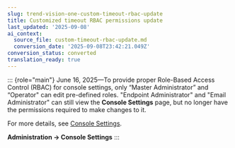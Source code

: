 ```yaml
---
slug: trend-vision-one-custom-timeout-rbac-update
title: Customized timeout RBAC permissions update
last_updated: '2025-09-08'
ai_context:
  source_file: custom-timeout-rbac-update.md
  conversion_date: '2025-09-08T23:42:21.049Z'
conversion_status: converted
translation_ready: true
---
```


::: {role="main"}
June 16, 2025—To provide proper Role-Based Access Control (RBAC) for console settings, only “Master Administrator” and “Operator" can edit pre-defined roles. "Endpoint Administrator" and "Email Administrator" can still view the **Console Settings** page, but no longer have the permissions required to make changes to it.

For more details, see [Console Settings](https://docs.trendmicro.com/en-us/documentation/article/trend-vision-one-console-settings).

**Administration → Console Settings**
:::
